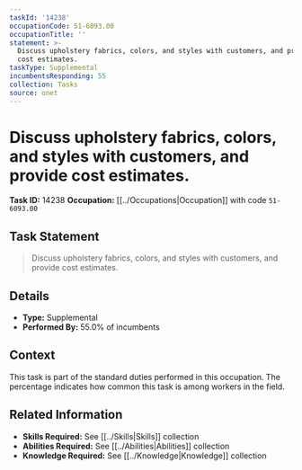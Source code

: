 ```yaml
---
taskId: '14238'
occupationCode: 51-6093.00
occupationTitle: ''
statement: >-
  Discuss upholstery fabrics, colors, and styles with customers, and provide
  cost estimates.
taskType: Supplemental
incumbentsResponding: 55
collection: Tasks
source: onet
---
```

# Discuss upholstery fabrics, colors, and styles with customers, and provide cost estimates.

**Task ID:** 14238
**Occupation:** [[../Occupations|Occupation]] with code `51-6093.00`

## Task Statement

> Discuss upholstery fabrics, colors, and styles with customers, and provide cost estimates.

## Details

- **Type:** Supplemental
- **Performed By:** 55.0% of incumbents

## Context

This task is part of the standard duties performed in this occupation. The percentage indicates how common this task is among workers in the field.

## Related Information

- **Skills Required:** See [[../Skills|Skills]] collection
- **Abilities Required:** See [[../Abilities|Abilities]] collection
- **Knowledge Required:** See [[../Knowledge|Knowledge]] collection

